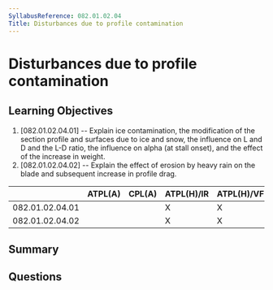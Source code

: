 ```yaml
---
SyllabusReference: 082.01.02.04
Title: Disturbances due to profile contamination
---
```


# Disturbances due to profile contamination

## Learning Objectives

1. [082.01.02.04.01] -- Explain ice contamination, the modification of the
   section profile and surfaces due to ice and snow, the influence on L and D
   and the L-D ratio, the influence on alpha (at stall onset), and the effect of
   the increase in weight.
2. [082.01.02.04.02] -- Explain the effect of erosion by heavy rain on the blade
   and subsequent increase in profile drag.

|                 | ATPL(A) | CPL(A) | ATPL(H)/IR | ATPL(H)/VFR | CPL(H) | IR  | CBIR(A) |
| --------------- | ------- | ------ | ---------- | ----------- | ------ | --- | ------- |
| 082.01.02.04.01 |         |        | X          | X           | X      |     |         |
| 082.01.02.04.02 |         |        | X          | X           | X      |     |         |

## Summary

## Questions
